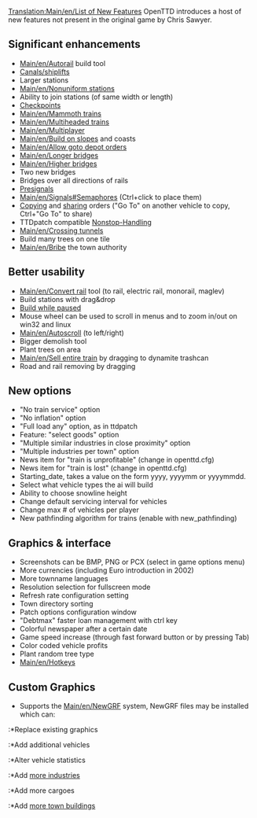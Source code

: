 {{es/Traducción|List of New Features|0}}
[[Translation:Main/en/List of New Features]]
OpenTTD introduces a host of new features not present in the original game by Chris Sawyer.

==Significant enhancements==
*[[Main/en/Autorail]] build tool
*[[Main/en/Water Transport Tiles|Canals/shiplifts]]
*Larger stations
*[[Main/en/Nonuniform stations]]
*Ability to join stations (of same width or length)
*[[Main/en/Waypoints|Checkpoints]]
*[[Main/en/Mammoth trains]]
*[[Main/en/Multiheaded trains]]
*[[Main/en/Multiplayer]]
*[[Main/en/Build on slopes]] and coasts
*[[Main/en/Allow goto depot orders]]
*[[Main/en/Longer bridges]]
*[[Main/en/Higher bridges]]
*Two new bridges
*Bridges over all directions of rails
*[[Main/en/Signals#Pre-signals|Presignals]]
*[[Main/en/Signals#Semaphores]] (Ctrl+click to place them)
*[[Main/en/Orders#Copying orders|Copying]] and [[Main/en/Orders#Shared Orders|sharing]] orders ("Go To" on another vehicle to copy, Ctrl+"Go To" to share)
*TTDpatch compatible [[Main/en/Non-stop|Nonstop-Handling]]
*[[Main/en/Crossing tunnels]]
*Build many trees on one tile
*[[Main/en/Bribe]] the town authority

==Better usability==
* [[Main/en/Convert rail]] tool (to rail, electric rail, monorail, maglev)
* Build stations with drag&drop
* [[Main/en/Cheats#Build while in pause mode|Build while paused]]
* Mouse wheel can be used to scroll in menus and to zoom in/out on win32 and linux
* [[Main/en/Autoscroll]] (to left/right)
* Bigger demolish tool
* Plant trees on area
* [[Main/en/Sell entire train]] by dragging to dynamite trashcan
* Road and rail removing by dragging

==New options==
* "No train service" option
* "No inflation" option
* "Full load any" option, as in ttdpatch
* Feature: "select goods" option
* "Multiple similar industries in close proximity" option
* "Multiple industries per town" option
* News item for "train is unprofitable" (change in openttd.cfg)
* News item for "train is lost" (change in openttd.cfg)
* Starting_date, takes a value on the form yyyy, yyyymm or yyyymmdd.
* Select what vehicle types the ai will build
* Ability to choose snowline height
* Change default servicing interval for vehicles
* Change max # of vehicles per player
* New pathfinding algorithm for trains (enable with new_pathfinding)

==Graphics & interface==
* Screenshots can be BMP, PNG or PCX (select in game options menu)
* More currencies (including Euro introduction in 2002)
* More townname languages
* Resolution selection for fullscreen mode
* Refresh rate configuration setting
* Town directory sorting
* Patch options configuration window
* "Debtmax" faster loan management with ctrl key
* Colorful newspaper after a certain date
* Game speed increase (through fast forward button or by pressing Tab)
* Color coded vehicle profits
* Plant random tree type
* [[Main/en/Hotkeys]]

==Custom Graphics==
*Supports the [[Main/en/NewGRF]] system, NewGRF files may be installed which can:
:*Replace existing graphics
:*Add additional vehicles
:*Alter vehicle statistics
:*Add [[Main/en/newindustries|more industries]]
:*Add more cargoes
:*Add [[Main/en/newhouses|more town buildings]]